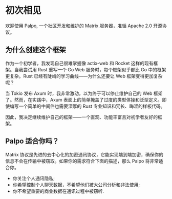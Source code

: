 # 初次相见

欢迎使用 Palpo, 一个社区开发和维护的 Matrix 服务器，准循 Apache 2.0 开源协议。

## 为什么创建这个框架

作为一个初学者，我发现自己很难掌握像 actix-web 和 Rocket 这样的现有框架。当我尝试用 Rust 重写一个 Go Web 服务时，每个框架似乎都比 Go 中的框架更复杂。Rust 已经有陡峭的学习曲线——为什么还要让 Web 框架变得更加复杂呢？

当 Tokio 发布 Axum 时，我非常激动，以为终于可以停止维护自己的 Web 框架了。然而，在实践中，Axum 表面上的简单掩盖了过度的类型体操和泛型定义。即使编写一个简单的中间件也需要深厚的 Rust 专业知识和冗长、晦涩的样板代码。

因此，我决定继续维护自己的框架——一个直观、功能丰富且对初学者友好的框架。

## Palpo 适合你吗？

Matrix 协议是先进的去中心化的加密通讯协议，它能实现端到端加密，确保你的信息不会在传输中被窃取。如果你的需求符合下面的描述，那么 Palpo 将非常适合你。

- 你关注个人通讯隐私;
- 你希望控制个人聊天数据，不希望他们被大公司分析和非法使用;
- 你不希望重要的商业数据在通讯过程中被窃听.

